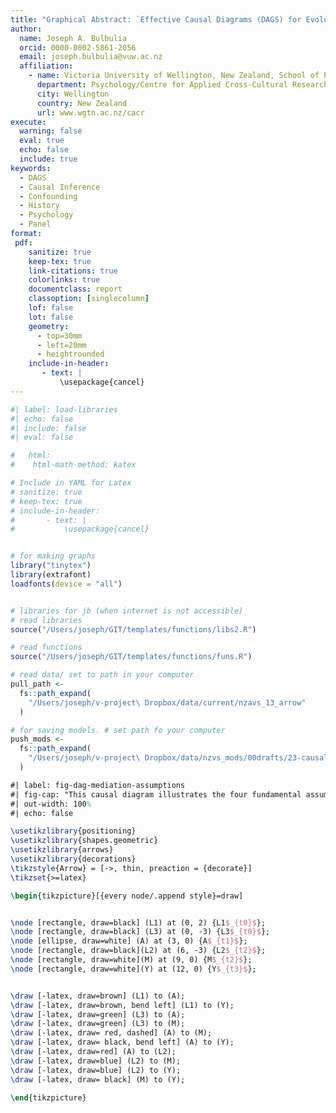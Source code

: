 ```yaml
---
title: "Graphical Abstract: `Effective Causal Diagrams (DAGS) for Evolutionary Human Science: A Practical Guide'"
author: 
  name: Joseph A. Bulbulia
  orcid: 0000-0002-5861-2056
  email: joseph.bulbulia@vuw.ac.nz
  affiliation: 
    - name: Victoria University of Wellington, New Zealand, School of Psychology, Centre for Applied Cross-Cultural Research
      department: Psychology/Centre for Applied Cross-Cultural Research
      city: Wellington
      country: New Zealand
      url: www.wgtn.ac.nz/cacr
execute:
  warning: false
  eval: true
  echo: false
  include: true
keywords:
  - DAGS
  - Causal Inference
  - Confounding
  - History
  - Psychology
  - Panel
format:
 pdf:
    sanitize: true
    keep-tex: true
    link-citations: true
    colorlinks: true
    documentclass: report
    classoption: [singlecolumn]
    lof: false
    lot: false
    geometry:
      - top=30mm
      - left=20mm
      - heightrounded
    include-in-header:
       - text: |
           \usepackage{cancel}
---
```


```r
#| label: load-libraries
#| echo: false
#| include: false
#| eval: false

#   html:
#    html-math-method: katex

# Include in YAML for Latex
# sanitize: true
# keep-tex: true
# include-in-header:
#       - text: |
#           \usepackage{cancel}


# for making graphs
library("tinytex")
library(extrafont)
loadfonts(device = "all")


# libraries for jb (when internet is not accessible)
# read libraries
source("/Users/joseph/GIT/templates/functions/libs2.R")

# read functions
source("/Users/joseph/GIT/templates/functions/funs.R")

# read data/ set to path in your computer
pull_path <-
  fs::path_expand(
    "/Users/joseph/v-project\ Dropbox/data/current/nzavs_13_arrow"
  )

# for saving models. # set path fo your computer
push_mods <-
  fs::path_expand(
    "/Users/joseph/v-project\ Dropbox/data/nzvs_mods/00drafts/23-causal-dags"
  )
```

```tikz
#| label: fig-dag-mediation-assumptions
#| fig-cap: "This causal diagram illustrates the four fundamental assumptions needed for causal mediation analysis. The first assumption pertains to the brown paths. It requires the absence of an unmeasured exposure-outcome confounder, and assumes that conditioning on L1 is sufficient for such confounding control. The second assumption pertains to the blue paths. It requires the absence of an unmeasured mediator-outcome confounder, and assumes that conditioning on L2 is sufficient for such confounding control. The third assumption pertains to the green paths. It requires the absence of an unmeasured exposure-mediator confounder, and assumes that conditioning on L3 is sufficient for such confounding control. The fourth and final assumption pertains to the red paths. It requires the absence of an a mediator-outcome confounder that is affected by the exposure, and assumes that there is no path from the exposure to L2 to M. If the exposure were to affect L2, then conditioning on L2 would block the exposure's effect on the mediator, as indicated by dashed red path. Causal diagrams not only clarify how different types of confounding bias may converge (here mediation bias and confounder bias), but also reveal the limitations of common methods such as structural equation models and multilevel models for handling time-series data where the fourth assumption fails -- that is, where there is treatment-confounder feedback. Such feedback is common in time-series data, but not widely understood. For example structural equation models and multi-level models cannot address causal questions in the presence of such feedback, but these models remain widely favoured."
#| out-width: 100%
#| echo: false

\usetikzlibrary{positioning}
\usetikzlibrary{shapes.geometric}
\usetikzlibrary{arrows}
\usetikzlibrary{decorations}
\tikzstyle{Arrow} = [->, thin, preaction = {decorate}]
\tikzset{>=latex}

\begin{tikzpicture}[{every node/.append style}=draw]


\node [rectangle, draw=black] (L1) at (0, 2) {L1$_{t0}$};
\node [rectangle, draw=black] (L3) at (0, -3) {L3$_{t0}$};
\node [ellipse, draw=white] (A) at (3, 0) {A$_{t1}$};
\node [rectangle, draw=black](L2) at (6, -3) {L2$_{t2}$};
\node [rectangle, draw=white](M) at (9, 0) {M$_{t2}$};
\node [rectangle, draw=white](Y) at (12, 0) {Y$_{t3}$};


\draw [-latex, draw=brown] (L1) to (A);
\draw [-latex, draw=brown, bend left] (L1) to (Y);
\draw [-latex, draw=green] (L3) to (A);
\draw [-latex, draw=green] (L3) to (M);
\draw [-latex, draw= red, dashed] (A) to (M);
\draw [-latex, draw= black, bend left] (A) to (Y);
\draw [-latex, draw=red] (A) to (L2);
\draw [-latex, draw=blue] (L2) to (M);
\draw [-latex, draw=blue] (L2) to (Y);
\draw [-latex, draw= black] (M) to (Y);

\end{tikzpicture}

```

<!-- ```{tikz} -->

<!-- #| label: fig-dag-8-2 -->

<!-- #| fig-cap: "Causal diagram of a three-wave panel design with selection bias: example 2: Unmeasured confounder U_S, is a cause of both of the outcome Y_2 and of a variable, L_2 that affects attrition,  S.  The exposure A affects this cause  L_2 of attrition, S. The selected sample is a descendent of L_2. Hence selection is a form of conditioning on L_2. Such conditioning opens a biasing path, indicated by the red-dashed lines." -->

<!-- #| out-width: 80% -->

<!-- #| echo: false -->

<!-- \usetikzlibrary{positioning} -->

<!-- \usetikzlibrary{shapes.geometric} -->

<!-- \usetikzlibrary{arrows} -->

<!-- \usetikzlibrary{decorations} -->

<!-- \tikzstyle{Arrow} = [->, thin, preaction = {decorate}] -->

<!-- \tikzset{>=latex} -->

<!-- % Define a simple decoration -->

<!-- \tikzstyle{cor} = [-, dotted, preaction = {decorate}] -->

<!-- \begin{tikzpicture}[{every node/.append style}=draw] -->

<!-- \node [rectangle, draw=white] (U) at (0, 0) {U}; -->

<!-- \node [rectangle, draw=black, align=left] (L) at (2, 0) {L$_{t0}$ \\A$_{t0}$ \\Y$_{t0}$}; -->

<!-- \node [rectangle, draw=white] (A) at (4, 0) {A$_{t1}$}; -->

<!-- \node [ellipse, draw=white] (US) at (4, -2) {U$_S$}; -->

<!-- \node [rectangle, draw=white](L2) at (6, 0) {L$_{t2}$}; -->

<!-- \node [rectangle, draw=black](S) at (8, 0) {S}; -->

<!-- \node [ellipse, draw=white] (Y) at (10, 0) {Y$_{t2}$}; -->

<!-- \draw [-latex, draw=black] (U) to (L); -->

<!-- \draw [-latex, draw=black] (L) to (A); -->

<!-- \draw [-latex, bend left=50, draw=black] (L) to (Y); -->

<!-- \draw [-latex, bend right=50, draw=black, dotted] (U) to (Y); -->

<!-- \draw [-latex, bend left=50, draw=black, dotted] (U) to (A); -->

<!-- \draw [-latex, draw=black] (A) to (L2); -->

<!-- \draw [-latex, draw=black] (L2) to (S); -->

<!-- \draw [-latex, draw=black] (US) to (L2); -->

<!-- \draw [-latex, draw=black, bend right=40] (US) to (Y); -->

<!-- \draw [-latex, bend left = 40, draw=red, dashed] (A) to (Y); -->

<!-- \draw [cor, draw=red, bend right=20, dashed] (A) to (US); -->

<!-- \end{tikzpicture} -->

<!-- ``` -->

<!-- ```{tikz} -->

<!-- #| label: fig-dag-dep-u-effect-selection -->

<!-- #| fig-cap: "This figrue illustrates the introduction of measurement bias in comparative cross-cultural research. Selection at the baseline stage induces correlations in the exposure and outcome measurement errors, shown by red paths. The figure underscores the importance of clearly defining the source populationand the target population; in many comparative studies, the source population cannot coherently map onto any coherent targe population. Reserachers will often do better to restrict generalisations within cultures." -->

<!-- #| out-width: 60% -->

<!-- #| echo: false -->

<!-- #|  -->

<!-- \usetikzlibrary{positioning} -->

<!-- \usetikzlibrary{shapes.geometric} -->

<!-- \usetikzlibrary{arrows} -->

<!-- \usetikzlibrary{decorations.markings} -->

<!-- \tikzstyle{Arrow} = [->, thin, preaction = {decorate}] -->

<!-- \tikzset{>=latex} -->

<!-- % Define a simple decoration -->

<!-- \tikzstyle{cor} = [-, dotted, preaction = {decorate}] -->

<!-- \begin{tikzpicture}[every node/.append style={draw}] -->

<!-- \node [rectangle, draw=black] (S) at (0, 2) {S}; -->

<!-- \node [rectangle, draw=white] (UAY) at (2, 2) {U$_{AY}$}; -->

<!-- \node [rectangle, draw=white] (UA) at (4, 1) {U$_A$}; -->

<!-- \node [rectangle, draw=white] (UY) at (4, 3) {U$_Y$}; -->

<!-- \node [rectangle, draw=white] (A1) at (6, 1) {$A^{\prime}_{1}$}; -->

<!-- \node [rectangle, draw=white] (Y2) at (8, 1) {$Y^{\prime}_{2}$}; -->

<!-- \node [rectangle, draw=white] (Aeta1) at (6, 0) {$A_{1}$}; -->

<!-- \node [rectangle, draw=white] (Yeta2) at (8, 0) {$Y_{2}$}; -->

<!-- \draw [-latex, draw=red] (UAY) to (UA); -->

<!-- \draw [-latex, draw=red] (UAY) to (UY); -->

<!-- \draw [-latex, draw=black] (UA) to (A1); -->

<!-- \draw [-latex, draw=red, bend left=30] (UY) to (Y2); -->

<!-- \draw [-latex, draw=black] (Aeta1) to (A1); -->

<!-- \draw [-latex, draw=black] (Yeta2) to (Y2); -->

<!-- \draw [cor, draw=red, bend left] (Aeta1) to (UA); -->

<!-- \draw [-latex, draw=black] (S) to (UAY); -->

<!-- \end{tikzpicture} -->

<!-- ``` -->

<!-- ```{tikz} -->

<!-- #| label: fig-dag-coarsen-measurement-error -->

<!-- #| fig-cap: "Correlated, undirected measurement error distorts causal effect estimates under the null, depicted by the red paths. This distortion is a potential issue with multi-item factor models. Their popularity notwithstanding, a careful consideration of measurement bias shows the necessity to tailor measurement strategies to specific research contexts." -->

<!-- #| out-width: 100% -->

<!-- #| echo: false -->

<!-- \usetikzlibrary{positioning} -->

<!-- \usetikzlibrary{shapes.geometric} -->

<!-- \usetikzlibrary{arrows} -->

<!-- \usetikzlibrary{decorations} -->

<!-- \tikzstyle{Arrow} = [->, thin, preaction = {decorate}] -->

<!-- \tikzset{>=latex} -->

<!-- \begin{tikzpicture}[{every node/.append style}=draw] -->

<!-- \node [rectangle, draw=white] (aa1) at (0, 0) {$\eta_{A1}$}; -->

<!-- \node [rectangle, draw=white] (aa2) at (2, 0) {$\eta_{A2}$}; -->

<!-- \node [rectangle, draw=white] (aa3) at (4, 0) {$\eta_{A3}$}; -->

<!-- \node [rectangle, draw=white] (a1) at (0, 1) {$A_1$}; -->

<!-- \node [rectangle, draw=white] (a2) at (2, 1) {$A_2$}; -->

<!-- \node [rectangle, draw=white] (a3) at (4, 1) {$A_3$}; -->

<!-- \node [rectangle, draw=white] (Uaa1) at (0, 2) {$U_{A1}$}; -->

<!-- \node [rectangle, draw=white] (Uaa2) at (2, 2) {$U_{A2}$}; -->

<!-- \node [rectangle, draw=white] (Uaa3) at (4, 2) {$U_{A3}$}; -->

<!-- \node [rectangle, draw=white] (yy1) at (10, 0) {$\eta_{Y1}$}; -->

<!-- \node [rectangle, draw=white] (yy2) at (12, 0) {$\eta_{Y2}$}; -->

<!-- \node [rectangle, draw=white] (yy3) at (14, 0) {$\eta_{Y3}$}; -->

<!-- \node [rectangle, draw=white] (y1) at (10, 1) {$Y_1$}; -->

<!-- \node [rectangle, draw=white] (y2) at (12, 1) {$Y_2$}; -->

<!-- \node [rectangle, draw=white] (y3) at (14, 1) {$Y_3$}; -->

<!-- \node [rectangle, draw=white] (Uyy1) at (10, 2) {$U_{Y1}$}; -->

<!-- \node [rectangle, draw=white] (Uyy2) at (12, 2) {$U_{Y2}$}; -->

<!-- \node [rectangle, draw=white] (Uyy3) at (14, 2) {$U_{Y3}$}; -->

<!-- \node [rectangle, draw=white] (A) at (6, 1) {$A_{f(A_1,A_2,A_3)}^{\textbf{time 1}}$}; -->

<!-- \node [rectangle, draw=white] (Y) at (16, 1) {$Y_{f(Y_1,Y_2,Y_3)}^{\textbf{time 2}}$}; -->

<!-- \draw [-latex, draw=black] (aa1) to (a1); -->

<!-- \draw [-latex, draw=black] (aa2) to (a2); -->

<!-- \draw [-latex, draw=red] (aa3) to (a3); -->

<!-- \draw [-latex, draw=black] (Uaa1) to (a1); -->

<!-- \draw [-latex, draw=black] (Uaa2) to (a2); -->

<!-- \draw [-latex, draw=black] (Uaa3) to (a3); -->

<!-- \draw [-latex, draw=black] (yy1) to (y1); -->

<!-- \draw [-latex, draw=black] (yy2) to (y2); -->

<!-- \draw [-latex, draw=black] (yy3) to (y3); -->

<!-- \draw [-latex, draw=black] (Uyy1) to (y1); -->

<!-- \draw [-latex, draw=red] (Uyy2) to (y2); -->

<!-- \draw [-latex, draw=red] (Uyy3) to (y3); -->

<!-- \draw [-latex, draw=red] (a3) to (A); -->

<!-- \draw [-latex, draw=red] (y3) to (Y); -->

<!-- \draw [-latex, draw=red, bend left = 60] (aa3) to (Uyy2); -->

<!-- \draw [-latex, draw=red, bend left = 60] (aa3) to (Uyy3); -->

<!-- \end{tikzpicture} -->

<!-- ``` -->
